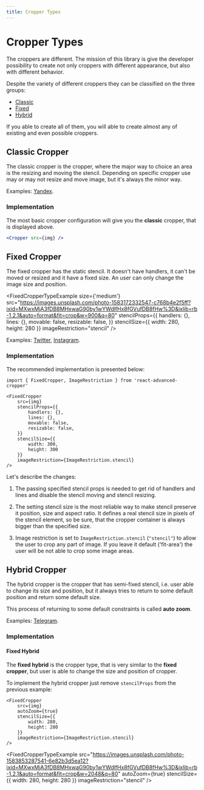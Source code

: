 ```yaml
---
title: Cropper Types
---
```



# Cropper Types

The croppers are different. The mission of this library is give the developer possibility to create
not only croppers with different appearance, but also with different behavior.

Despite the variety of different croppers they can be classified on the three groups:
 - [Classic](/docs/guides/cropper-types#classic-cropper)
 - [Fixed](/docs/guides/cropper-types#fixed-cropper)
 - [Hybrid](/docs/guides/cropper-types#hybrid-cropper)

If you able to create all of them, you will able to create almost any of existing and even possible croppers.


## Classic Cropper

The classic cropper is the cropper, where the major way to choice an area is the resizing and moving the stencil. Depending on specific cropper
use may or may not resize and move image, but it's always the minor way.

<CropperTypesExample
	src="https://images.pexels.com/photos/3761018/pexels-photo-3761018.jpeg?auto=compress&cs=tinysrgb&h=750&w=1260"
/>

Examples: [Yandex](https://www.yandex.com).


### Implementation

The most basic cropper configuration will give you the **classic** cropper, that is displayed above.
```jsx
<Cropper src={img} />
```

## Fixed Cropper

The fixed cropper has the static stencil. It doesn't have handlers, it can't be moved or resized and it have a fixed size. An user can only change the image size and position.

<FixedCropperTypeExample
	size={'medium'}
	src="https://images.unsplash.com/photo-1583172332547-c768b4e2f5ff?ixid=MXwxMjA3fDB8MHxwaG90by1wYWdlfHx8fGVufDB8fHw%3D&ixlib=rb-1.2.1&auto=format&fit=crop&w=900&q=80"
	stencilProps={{
		handlers: {},
		lines: {},
		movable: false,
		resizable: false,
	}}
	stencilSize={{
		width: 280,
		height: 280
	}}
	imageRestriction="stencil"
/>

Examples: [Twitter](https://www.twitter.com), [Instagram](https://www.instagram.com).

### Implementation

The recommended implementation is presented below:
```tsx
import { FixedCropper, ImageRestriction } from 'react-advanced-cropper'
```
```tsx
<FixedCropper
	src={img}
	stencilProps={{
		handlers: {},
		lines: {},
		movable: false,
		resizable: false,
	}}
	stencilSize={{
		width: 300,
		height: 300
	}}
	imageRestriction={ImageRestriction.stencil}
/>
```

Let's describe the changes:

1. The passing specified stencil props is needed to get rid of handlers and lines and disable the stencil moving and stencil resizing.

2. The setting stencil size is the most reliable way to make stencil preserve it position, size and aspect ratio.
It defines a real stencil size in pixels of the stencil element, so be sure, that the cropper container is always bigger than the specified size.

3. Image restriction is set to `ImageRestriction.stencil` (`"stencil"`) to allow the user to crop any part of image. If you leave it default ('fit-area') the user will be not able
to crop some image areas.

## Hybrid Cropper

The hybrid cropper is the cropper that has semi-fixed stencil, i.e. user able to
change its size and position, but it always tries to return to some default position and return some default size.

This process of returning to some default constraints is called **auto zoom**.

Examples: [Telegram](https://www.telegram.org).

### Implementation


#### Fixed Hybrid

The **fixed hybrid** is the cropper type, that is very similar to the **fixed cropper**, but user is able to change
the size and position of cropper.

To implement the hybrid cropper just remove `stencilProps` from the previous example:

```tsx
<FixedCropper
	src={img}
	autoZoom={true}
	stencilSize={{
		width: 280,
		height: 280
	}}
	imageRestriction={ImageRestriction.stencil}
/>
```

<FixedCropperTypeExample
	src="https://images.unsplash.com/photo-1583853287541-6e82b3d5ea12?ixid=MXwxMjA3fDB8MHxwaG90by1wYWdlfHx8fGVufDB8fHw%3D&ixlib=rb-1.2.1&auto=format&fit=crop&w=2048&q=80"
	autoZoom={true}
	stencilSize={{
		width: 280,
		height: 280
	}}
	imageRestriction="stencil"
/>

